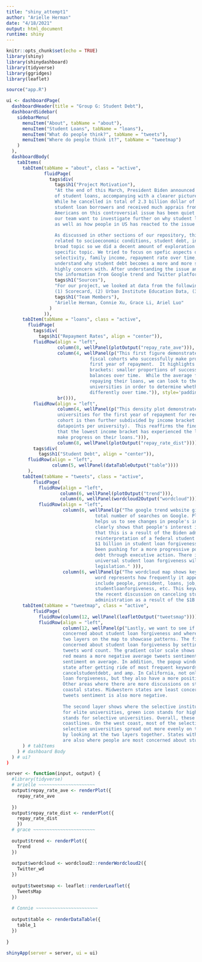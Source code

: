 ```yaml
---
title: "shiny_attempt1"
author: "Arielle Herman"
date: "4/18/2021"
output: html_document
runtime: shiny
---
```


```r
knitr::opts_chunk$set(echo = TRUE)
library(shiny)
library(shinydashboard)
library(tidyverse)
library(ggridges)
library(leaflet)

source("app.R")
```


```r
ui <- dashboardPage(
  dashboardHeader(title = "Group G: Student Debt"),
  dashboardSidebar(
    sidebarMenu(
      menuItem("About", tabName = "about"),
      menuItem("Student Loans", tabName = "loans"),
      menuItem("What do people think?", tabName = "tweets"),
      menuItem("Where do people think it?", tabName = "tweetmap")
    )
  ),
  dashboardBody(
    tabItems(
      tabItem(tabName = "about", class = "active",
              fluidPage(
                tags$div(
                  tags$h1("Project Motivation"),
                  "At the end of this March, President Biden announced the cacellation of 1.3 billion dollar
                  of student loans, accompanying with a clearer picture of his overall plan on student loan.
                  While he cancelled in total of 2.3 billion dollar of student loans for more than 110,000
                  student loan borrowers and received much apprais from the group, the reaction among all the
                  Americans on this controversial issue has been quiet different. Therefore, in this project,
                  our team want to investigate further on why student loan becomes a serious problem here in US,
                  as well as how people in US has reacted to the issue based on their talk on social medis platform.
                  
                  As discussed in other sections of our repository, this project sought to explore a factors
                  related to socioeconomic conditions, student debt, inequities, and policy. This was a really
                  broad topic so we did a decent amount of exploration of the data prior to deciding on a more
                  specific topic. We tried to focus on spefic aspects of the student loan issue including university
                  selectivity, family income, repayment rate over time, and the regional differnce of debt amount to
                  understand why student debt becomes a more and more serious problem that people in US now are
                  highly concern with. After understanding the issue and recognizing the problem, we then use
                  the information from Google trend and Twitter platform to see how people reatced and talked about it.",
                  tags$h1("Sources"),
                  "For our project, we looked at data from the following sources:
                  (1) Scorecard, (2) Urban Institute Education Data, (3) Twitter API, and (4) Google Trends",
                  tags$h1("Team Members"),
                  "Arielle Herman, Connie Xu, Grace Li, Ariel Luo"
                )
              )),
      tabItem(tabName = "loans", class = "active",
        fluidPage(
          tags$div(
            tags$h1("Repayment Rates", align = "center")),
          fluidRow(align = "left",
                   column(8, wellPanel(plotOutput("repay_rate_ave"))),
                   column(4, wellPanel(p("This first figure demonstrates the proportion of students across all University
                               fiscal cohorts who successfully make progress on repaying their loans in their
                               first year of repayment.  It highlights a declining average trend across all three income
                               brackets: smaller proportions of successive fiscal cohorts decline their loan
                               balances over time.  While the average fiscal cohort may be having more difficulty in
                               repaying their loans, we can look to the distribution of repayment rates across
                               universities in order to determine whether or not income brackets have been impacted
                               differently over time.")), style='padding:5px;'),
                   br())),
          fluidRow(align = "left",
                   column(4, wellPanel(p("This density plot demonstrates the distribution of repayment proportions across
                   universities for the first year of repayment for recent fiscal cohorts.  Each unviersity's fiscal 
                   cohort is then further subdivided by income bracket (such that there can be as many as three 
                   datapoints per university).  This reaffirms the findings in the previous plot, but also indicates
                   that the lowest income bracket has experienced the largest decrease in proportions of students who
                   make progress on their loans."))),
                   column(8, wellPanel(plotOutput("repay_rate_dist")))),
          tags$div(
            tags$h1("Student Debt", align = "center")),
        fluidRow(align = "left",
                 column(5, wellPanel(dataTableOutput("table"))))
        ),
      tabItem(tabName = "tweets", class = "active",
          fluidPage(
            fluidRow(align = "left",
                    column(6, wellPanel(plotOutput("trend"))),
                    column(6, wellPanel(wordcloud2Output("wordcloud")))),
            fluidRow(align = "left",
                     column(6, wellPanel(p("The google trend website gives us data about the time period and the count of
                                 total number of searches on Google. Plotting the total number of searches overtime
                                 helps us to see changes in people's interest in student loan forgiveness. The pattern
                                 clearly shows that people's interest in this topic has spiked in 2021. We hypothesized
                                 that this is a result of the Biden administration's recent announcement of a
                                 reinterpretation of a federal student loan cancellation program which will result in
                                 $1 billion in student loan forgiveness. Ever since this announcement, more people have
                                 been pushing for a more progressive policy and asking President Biden to cancel student
                                 debt through executive action. There is still a lot of uncertainties around whether a
                                 universal student loan forgiveness will be initiated via an executive order or via
                                 legislation." ))),
                     column(6, wellPanel(p("The wordcloud map shows key words that appeared in the tweets data. The size of the
                                 word represents how frequently it appears in tweets. Some of the most noticeable ones
                                 include people, president, loans, job, college, pay, biden, education,
                                 studentloanforgiveness, etc. This keywords pattern confirms our initial hypothesis that
                                 the recent discussion on canceling student debt on twitter is around the biden
                                 administration as a result of the $1B student loan cancellation announced in Mid-march.")))))),
      tabItem(tabName = "tweetmap", class = "active",
          fluidPage(
            fluidRow(column(12, wellPanel(leafletOutput("tweetsmap")))),
            fluidRow(align = "left",
                     column(12, wellPanel(p("Lastly, we want to see if there's an overlap between the states that are most
                     concerned about student loan forgiveness and where the selective schools are located. We added
                     two layers on the map to showcase patterns. The first layer tells us which states are most
                     concerned about student loan forgiveness by setting the radius of the circle to the total
                     tweets word count. The gradient color scale shows the sentiment score of each state where
                     red means a more negative average tweets sentiment and green means a more positive tweet
                     sentiment on average. In addition, the popup window shows the top tweets keywords in each
                     state after getting ride of most frequent keywords such as student, loan, debt,
                     cancelstudentdebt, and amp. In California, not only do people tweet the most about student
                     loan forgiveness, but they also have a more positive sentiment toward student loan forgiveness.
                     Other areas where there are more discussions on student loan forgiveness concentrate along the
                     coastal states. Midwestern states are least concerned about student loan forgiveness, and their
                     tweets sentiment is also more negative.
                     
                     The second layer shows where the selective institutions are located, where purple icon stands
                     for elite universities, green icon stands for highly selective universities, and blue icon
                     stands for selective universities. Overall, these selective universities are concentrated along the
                     coastlines. On the west coast, most of the selective universities are in California. And the
                     selective universities spread out more evenly on the east coast. Overall, we can see an overlap
                     by looking at the two layers together. States with higher concentration of selective schools
                     are also where people are most concerned about student loan forgiveness."))))))
      ) # tabItems
    ) # dashboard Body
  ) # ui?
)

server <- function(input, output) {
  #library(tidyverse)
  # arielle ~~~~~~~~~~~~~~~~~~~~~
  output$repay_rate_ave <- renderPlot({
    repay_rate_ave
    
  })
  output$repay_rate_dist <- renderPlot({
    repay_rate_dist
    })
  # grace ~~~~~~~~~~~~~~~~~~~~~~~
  
  output$trend <- renderPlot({
    Trend
  })
  
  output$wordcloud <- wordcloud2::renderWordcloud2({
    Twitter_wd
  })
  
  output$tweetsmap <- leaflet::renderLeaflet({
    TweetsMap
  })
  
  # Connie ~~~~~~~~~~~~~~~~~~~~~~~
  
  output$table <- renderDataTable({
    table_1
  })
  
}

shinyApp(server = server, ui = ui)

```